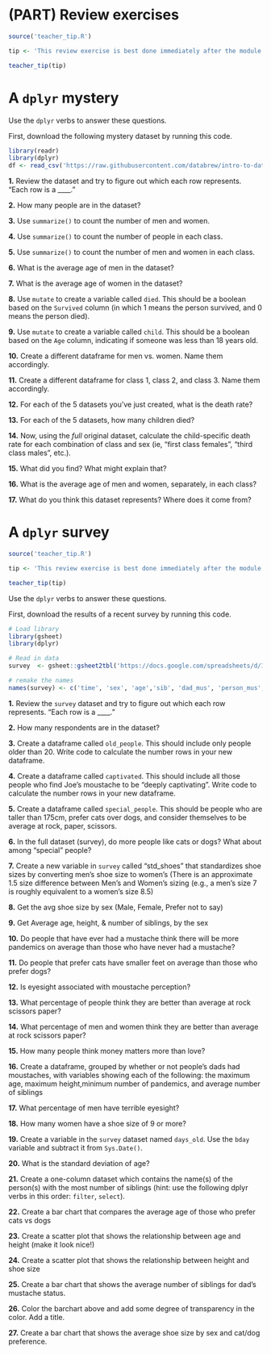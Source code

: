# (PART) Review exercises {-}


```r
source('teacher_tip.R')

tip <- 'This review exercise is best done immediately after the module on **Dataframe wrangling**.'

teacher_tip(tip)
```

# A `dplyr` mystery

Use the `dplyr` verbs to answer these questions.  

First, download the following mystery dataset by running this code.  

```r
library(readr)
library(dplyr)
df <- read_csv('https://raw.githubusercontent.com/databrew/intro-to-data-science/main/data/deaths.csv')
```

**1.** Review the dataset and try to figure out which each row represents. "Each row is a ____."  

**2.** How many people are in the dataset?  

**3.** Use `summarize()` to count the number of men and women.  

**4.** Use `summarize()` to count the number of people in each class.   

**5.** Use `summarize()` to count the number of men and women in each class.   

**6.** What is the average age of men in the dataset?

**7.** What is the average age of women in the dataset? 

**8.** Use `mutate` to create a variable called `died`. This should be a boolean based on the `Survived` column (in which 1 means the person survived, and 0 means the person died).  

**9.** Use `mutate` to create a variable called `child`. This should be a boolean based on the `Age` column, indicating if someone was less than 18 years old.  

**10.** Create a different dataframe for men vs. women. Name them accordingly.  

**11.** Create a different dataframe for class 1, class 2, and class 3. Name them accordingly.  

**12.** For each of the 5 datasets you've just created, what is the death rate?  

**13.** For each of the 5 datasets, how many children died?  

**14.** Now, using the _full_ original dataset, calculate the child-specific death rate for each combination of class and sex (ie, "first class females", "third class males", etc.).  

**15.** What did you find? What might explain that?  

**16.** What is the average age of men and women, separately, in each class?

**17.** What do you think this dataset represents? Where does it come from?  


# A `dplyr` survey

```r
source('teacher_tip.R')

tip <- 'This review exercise is best done immediately after the module on **Dataframe wrangling**.'

teacher_tip(tip)
```

Use the `dplyr` verbs to answer these questions.  

First, download the results of a recent survey by running this code.  

```r
# Load library
library(gsheet)
library(dplyr)

# Read in data
survey  <- gsheet::gsheet2tbl('https://docs.google.com/spreadsheets/d/1iVt9FX9J2iv3QFKBM7Gzb9dgva70XrW1lxMV4hpekeo/edit?resourcekey#gid=204634767')

# remake the names
names(survey) <- c('time', 'sex', 'age','sib', 'dad_mus', 'person_mus', 'joe_mus_is', 'eyesight', 'height', 'shoe_size', 'bday', 'money_or_love', 'rps_skill', 'num_pan', 'cats_dogs', 'name')

```

**1.** Review the `survey` dataset and try to figure out which each row represents. "Each row is a ____."  

**2.** How many respondents are in the dataset?  

**3.** Create a dataframe called `old_people`. This should include only people older than 20. Write code to calculate the number rows in your new dataframe.

**4.** Create a dataframe called `captivated`. This should include all those people who find Joe's moustache to be "deeply captivating". Write code to calculate the number rows in your new dataframe.

**5.** Create a dataframe called `special_people`. This should be people who are taller than 175cm, prefer cats over dogs, and consider themselves to be average at rock, paper, scissors.

**6.** In the full dataset (survey), do more people like cats or dogs? What about among "special" people?

**7.** Create a new variable in `survey` called "std_shoes" that standardizes shoe sizes by converting men's shoe size to women's (There is an approximate 1.5 size difference between Men's and Women's sizing (e.g., a men's size 7 is roughly equivalent to a women's size 8.5)

**8.** Get the avg shoe size by sex (Male, Female, Prefer not to say) 

**9.** Get Average age, height, & number of siblings, by the sex

**10.** Do people that have ever had a mustache think there will be more pandemics on average than those who have never had a mustache?

**11.** Do people that prefer cats have smaller feet on average than those who prefer dogs?

**12.** Is eyesight associated with moustache perception?

**13.** What percentage of people think they are better than average at rock scissors paper?

**14.** What percentage of men and women think they are better than average at rock scissors paper?

**15.** How many people think money matters more than love?

**16.** Create a dataframe, grouped by whether or not people's dads had moustaches, with variables showing each of the following: the maximum age, maximum height,minimum number of pandemics, and average number of siblings

**17.** What percentage of men have terrible eyesight?

**18.** How many women have a shoe size of 9 or more?

**19.** Create a variable in the `survey` dataset named `days_old`. Use the `bday` variable and subtract it from `Sys.Date()`.

**20.** What is the standard deviation of age?

**21.** Create a one-column dataset which contains the name(s) of the person(s) with the most number of siblings (hint: use the following dplyr verbs in this order: `filter`, `select`).

**22.** Create a bar chart that compares the average age of those who prefer cats vs dogs

**23.** Create a scatter plot that shows the relationship between age and height (make it look nice!)

**24.** Create a scatter plot that shows the relationship between height and shoe size 

**25.** Create a bar chart that shows the average number of siblings for dad's mustache status.

**26.** Color the barchart above and add some degree of transparency in the color. Add a title.

**27.** Create a bar chart that shows the average shoe size by sex and cat/dog preference. 

